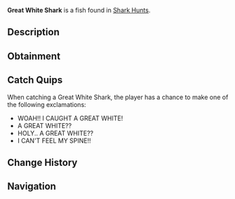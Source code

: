 {{FishInfobox
|image          = Great White Shark.png
|rarity         = Mythical
|sea            = First Sea
|location       = [[Ocean]]
|sublocation    = Shark Hunt
|sources        = Fishing Rod
|radar_location = 
|prog_speed     = -30
|xp             = 900
|weather        = Clear
|time           = 
|season         = Autumn
|bait           = Fish Head
|base_weight    = 1200
|base_value     = 6000
|weight_range   = 500
|base_chance    = 2
|base_resil     = 8
}}
'''Great White Shark''' is a {{Rarity|Mythical}} fish found in [[Shark Hunt]]s.

== Description ==
{{Description|Great White Sharks are apex predators and will put up an intense fight when hooked. Their presence is often a sign of rich, diverse marine life in the area. Rare and challenging, they offer one of the biggest rewards for those skilled enough to catch them.|Bestiary Entry}}

== Obtainment ==
{{Description|Only rarely spotted in the oceans during a Shark Hunt.|Bestiary Hint}}
{{Fish Availability|
Shark Hunt/Great White Shark
|top_rods      = 
Leviathan's Fang Rod\49985.5\382499.73;
Great Rod of Oscar\40356.49\227000.37;
Ethereal Prism Rod\37297.24\233907.17;
Astralhook Rod\37255.17\229062.96;
Free Spirit Rod\36914.12\368104.98;
Resourceful Rod\28810.61\183532.24;
Destiny Rod\30031.24\187765.74;
Trident Rod\35701.67\356014.46;
No-Life Rod\35156.72\260682.23;
Seraphic Rod\35511.62\234826.19;
Rod Of The Depths\28895.57\196105.14;
Rod Of The Forgotten Fang\32805.29\222155.9;
Rod Of The Zenith\30390.66\200548.19;
Challenger's Rod\31527.25\225933.55;
Rod Of The Exalted One\29075.05\190218.54;
Zeus Rod\27798.25\201211.27;
Verdant Shear Rod\27008.94\198276.79;
Blazebringer Rod\26523.77\192924.49;
Depthseeker Rod\25163.08\191700.56;
Avalanche Rod\22423.23\169020.66;
Volcanic Rod\21671.47\158775.74;
Steady Rod\7052.19\55697.32
|recommended   = Ethereal Prism Rod
}}

== Catch Quips ==
When catching a Great White Shark, the player has a chance to make one of the following exclamations:
* WOAH!! I CAUGHT A GREAT WHITE!
* A GREAT WHITE??
* HOLY.. A GREAT WHITE??
* I CAN'T FEEL MY SPINE!!

== Change History ==
{{Change History|{{subst:Current Version}}}}

== Navigation ==
{{Fish Navbox|Ocean}}